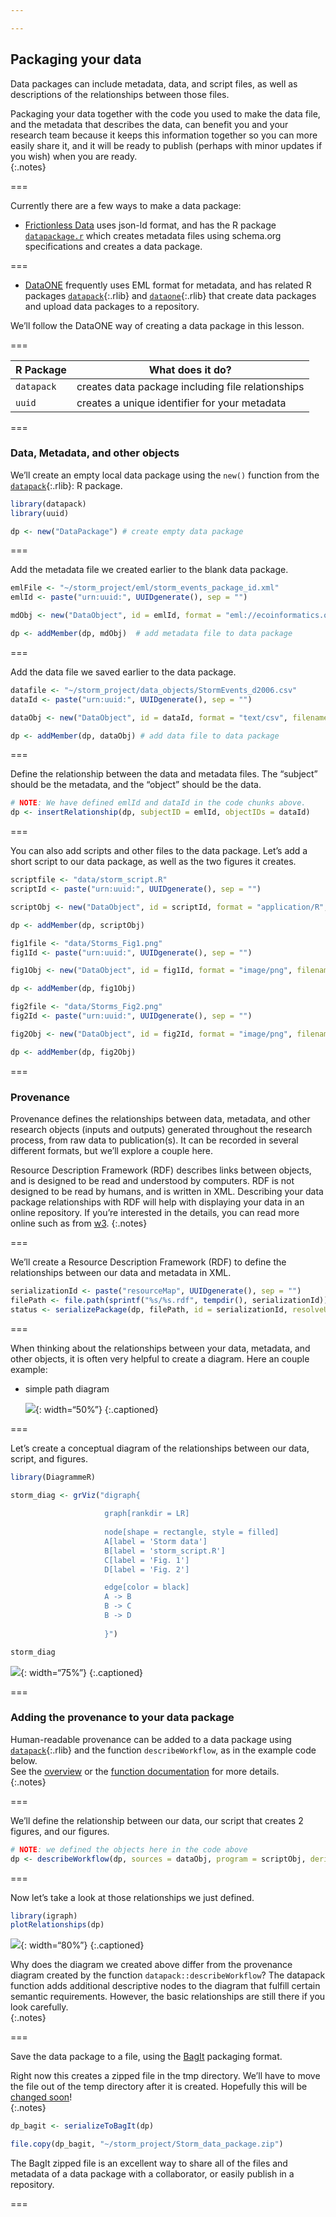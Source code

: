 ```yaml
---

---
```


## Packaging your data

Data packages can include metadata, data, and script files, as well as descriptions of the relationships between those files.   

Packaging your data together with the code you used to make the data file, and the metadata that describes the data, can benefit you and your research team because it keeps this information together so you can more easily share it, and it will be ready to publish (perhaps with minor updates if you wish) when you are ready.  
{:.notes}

===

Currently there are a few ways to make a data package:   

- [Frictionless Data](https://frictionlessdata.io/docs/data-package/) uses json-ld format, and has the R package [`datapackage.r`](https://github.com/frictionlessdata/datapackage-r) which creates metadata files using schema.org specifications and creates a data package.  

===

- [DataONE](https://www.dataone.org/) frequently uses EML format for metadata, and has related R packages [`datapack`](){:.rlib} and [`dataone`](){:.rlib} that create data packages and upload data packages to a repository.  

We'll follow the DataONE way of creating a data package in this lesson.  

===

| R Package   | What does it do?                                      |
|-------------+-------------------------------------------------------|
| `datapack`  | creates data package including file relationships     |
| `uuid`      | creates a unique identifier for your metadata         |

===

### Data, Metadata, and other objects

We'll create an empty local data package using the `new()` function from the [`datapack`](){:.rlib}: R package.

```r
library(datapack) 
library(uuid)

dp <- new("DataPackage") # create empty data package
```

===

Add the metadata file we created earlier to the blank data package.

```r
emlFile <- "~/storm_project/eml/storm_events_package_id.xml"
emlId <- paste("urn:uuid:", UUIDgenerate(), sep = "")

mdObj <- new("DataObject", id = emlId, format = "eml://ecoinformatics.org/eml-2.1.1", file = emlFile)

dp <- addMember(dp, mdObj)  # add metadata file to data package
```

===

Add the data file we saved earlier to the data package.

```r
datafile <- "~/storm_project/data_objects/StormEvents_d2006.csv"
dataId <- paste("urn:uuid:", UUIDgenerate(), sep = "")

dataObj <- new("DataObject", id = dataId, format = "text/csv", filename = datafile) 

dp <- addMember(dp, dataObj) # add data file to data package
```

===

Define the relationship between the data and metadata files.  The "subject" should be the metadata, and the "object" should be the data.   

```r
# NOTE: We have defined emlId and dataId in the code chunks above.  
dp <- insertRelationship(dp, subjectID = emlId, objectIDs = dataId)
```

===

You can also add scripts and other files to the data package.  Let's add a short script to our data package, as well as the two figures it creates. 

```r
scriptfile <- "data/storm_script.R"
scriptId <- paste("urn:uuid:", UUIDgenerate(), sep = "")

scriptObj <- new("DataObject", id = scriptId, format = "application/R", filename = scriptfile)

dp <- addMember(dp, scriptObj)
```

```r
fig1file <- "data/Storms_Fig1.png"
fig1Id <- paste("urn:uuid:", UUIDgenerate(), sep = "")

fig1Obj <- new("DataObject", id = fig1Id, format = "image/png", filename = fig1file)

dp <- addMember(dp, fig1Obj)
```

```r
fig2file <- "data/Storms_Fig2.png"
fig2Id <- paste("urn:uuid:", UUIDgenerate(), sep = "")

fig2Obj <- new("DataObject", id = fig2Id, format = "image/png", filename = fig2file)

dp <- addMember(dp, fig2Obj)
```

===

### Provenance

Provenance defines the relationships between data, metadata, and other research objects (inputs and outputs) generated throughout the research process, from raw data to publication(s). It can be recorded in several different formats, but we'll explore a couple here.  

Resource Description Framework (RDF) describes links between objects, and is designed to be read and understood by computers.  RDF is not designed to be read by humans, and is written in XML.  Describing your data package relationships with RDF will help with displaying your data in an online repository.  If you're interested in the details, you can read more online such as from [w3](https://www.w3schools.com/XML/xml_rdf.asp).
{:.notes}

===

We'll create a Resource Description Framework (RDF) to define the relationships between our data and metadata in XML.  

```r
serializationId <- paste("resourceMap", UUIDgenerate(), sep = "")
filePath <- file.path(sprintf("%s/%s.rdf", tempdir(), serializationId))
status <- serializePackage(dp, filePath, id = serializationId, resolveURI = "")
```

===

When thinking about the relationships between your data, metadata, and other objects, it is often very helpful to create a diagram.  Here an couple example:

 - simple path diagram  
 
   ![]({% include asset.html path="images/simple_grv.png" %}){: width="50%"}
   {:.captioned}

===

Let's create a conceptual diagram of the relationships between our data, script, and figures.  

```r
library(DiagrammeR)

storm_diag <- grViz("digraph{
         
                     graph[rankdir = LR]
                     
                     node[shape = rectangle, style = filled]  
                     A[label = 'Storm data']
                     B[label = 'storm_script.R']
                     C[label = 'Fig. 1']
                     D[label = 'Fig. 2']

                     edge[color = black]
                     A -> B
                     B -> C
                     B -> D
                     
                     }")

storm_diag
```

   ![]({% include asset.html path="images/diag_prov.png" %}){: width="75%"}
   {:.captioned}

===

### Adding the provenance to your data package

Human-readable provenance can be added to a data package using [`datapack`](){:.rlib} and the function `describeWorkflow`, as in the example code below.  
See the [overview](https://docs.ropensci.org/datapack/articles/datapack-overview.html) or the [function documentation](https://docs.ropensci.org/datapack/reference/describeWorkflow.html) for more details.  
{:.notes}

===

We'll define the relationship between our data, our script that creates 2 figures, and our figures.  

```r
# NOTE: we defined the objects here in the code above
dp <- describeWorkflow(dp, sources = dataObj, program = scriptObj, derivations = c(fig1Obj, fig2Obj))
```

===

Now let's take a look at those relationships we just defined. 

```r
library(igraph)
plotRelationships(dp)
```

   ![]({% include asset.html path="images/igraph_prov.png" %}){: width="80%"}
   {:.captioned}

Why does the diagram we created above differ from the provenance diagram created by the function `datapack::describeWorkflow`?  The datapack function adds additional descriptive nodes to the diagram that fulfill certain semantic requirements.  However, the basic relationships are still there if you look carefully.  
{:.notes}

===

Save the data package to a file, using the [BagIt](https://tools.ietf.org/id/draft-kunze-bagit-16.html) packaging format.  

Right now this creates a zipped file in the tmp directory.  We'll have to move the file 
out of the temp directory after it is created.  Hopefully this will be [changed soon](https://github.com/ropensci/datapack/issues/108)!  
{:.notes}

```r
dp_bagit <- serializeToBagIt(dp) 

file.copy(dp_bagit, "~/storm_project/Storm_data_package.zip") 
```

The BagIt zipped file is an excellent way to share all of the files and metadata of a data package with a collaborator, or easily publish in a repository.

===
